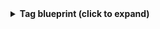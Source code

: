 <details>
<summary><b>Tag blueprint (click to expand)</b></summary>
```json showLineNumbers
{
    "identifier": "gitlabTag",
    "title": "GitLab Tag",
    "icon": "GitVersion",
    "schema": {
      "properties": {
        "tagName": {
          "title": "Tag Name",
          "type": "string"
        },
        "message": {
          "title": "Message",
          "type": "string"
        },
        "protected": {
          "title": "Protected",
          "type": "boolean"
        },
        "createdAt": {
          "title": "Created At",
          "type": "string",
          "format": "date-time"
        },
        "commitSha": {
          "title": "Commit SHA",
          "type": "string"
        },
        "commitTitle": {
          "title": "Commit Title",
          "type": "string"
        }
      }
    },
    "calculationProperties": {},
    "aggregationProperties": {},
    "relations": {
      "service": {
        "title": "Service",
        "target": "service",
        "required": false,
        "many": false
      }
    }
}
```
</details>
